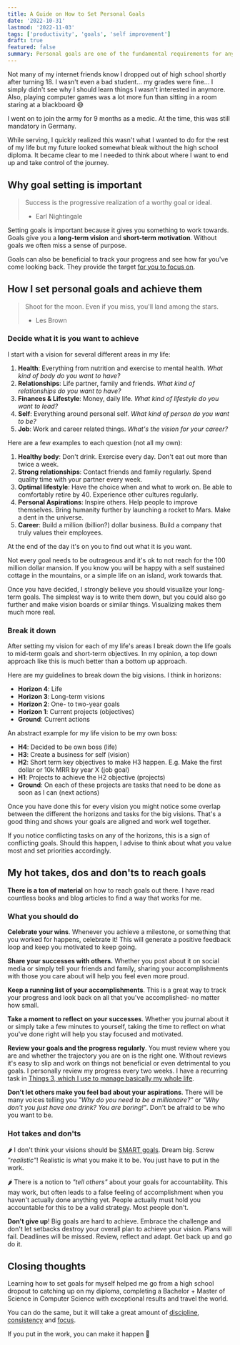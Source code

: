 ```yaml
---
title: A Guide on How to Set Personal Goals
date: '2022-10-31'
lastmod: '2022-11-03'
tags: ['productivity', 'goals', 'self improvement']
draft: true
featured: false
summary: Personal goals are one of the fundamental requirements for any high achieving person. Here is my guide on how to set and achieve them.
---
```


Not many of my internet friends know I dropped out of high school shortly after
turning 18. I wasn't even a bad student... my grades were fine... I simply didn't
see why I should learn things I wasn't interested in anymore. Also, playing 
computer games was a lot more fun than sitting in a room staring at a blackboard 😅

I went on to join the army for 9 months as a medic. At the time, this was still
mandatory in Germany.

While serving, I quickly realized this wasn't what I wanted to do for the rest of
my life but my future looked somewhat bleak without the high school diploma. It 
became clear to me I needed to think about where I want to end up and take control
of the journey.

## Why goal setting is important

> Success is the progressive realization of a worthy goal or ideal.
> - Earl Nightingale

Setting goals is important because it gives you something to work towards. Goals give 
you a **long-term vision** and **short-term motivation**. Without goals we often miss 
a sense of purpose.

Goals can also be beneficial to track your progress and see how far you've 
come looking back. They provide the target [for you to focus on](/blog/mastering-discipline-consistency-and-focus-part-3).

## How I set personal goals and achieve them

> Shoot for the moon. Even if you miss, you'll land among the stars.
> - Les Brown

### Decide what it is you want to achieve
I start with a vision for several different areas in my life:
1. **Health**: Everything from nutrition and exercise to mental health. _What kind of body do you want to have?_
2. **Relationships**: Life partner, family and friends. _What kind of relationships do you want to have?_
3. **Finances & Lifestyle**: Money, daily life. _What kind of lifestyle do you want to lead?_
4. **Self**: Everything around personal self. _What kind of person do you want to be?_
5. **Job**: Work and career related things. _What's the vision for your career?_

Here are a few examples to each question (not all my own):
1. **Healthy body**: Don't drink. Exercise every day. Don't eat out more than twice a week.
2. **Strong relationships**: Contact friends and family regularly. Spend quality time with your partner every week.
3. **Optimal lifestyle**: Have the choice when and what to work on. Be able to comfortably retire by 40. Experience other cultures regularly.
4. **Personal Aspirations**: Inspire others. Help people to improve themselves. Bring humanity further by launching a rocket to Mars. Make a dent in the universe.
5. **Career**: Build a million (billion?) dollar business. Build a company that truly values their employees.

At the end of the day it's on you to find out what it is you want.

Not every goal needs to be outrageous and it's ok to not reach for the 100 million dollar 
mansion. If you know you will be happy with a self sustained cottage in the mountains, or a 
simple life on an island, work towards that.

Once you have decided, I strongly believe you should visualize your long-term goals. The 
simplest way is to write them down, but you could also go further and make vision boards 
or similar things. Visualizing makes them much more real.

### Break it down

After setting my vision for each of my life's areas I break down the life goals to mid-term
goals and short-term objectives. In my opinion, a top down approach like this is much better
than a bottom up approach.

Here are my guidelines to break down the big visions. I think in horizons:
- **Horizon 4**: Life
- **Horizon 3**: Long-term visions
- **Horizon 2**: One- to two-year goals
- **Horizon 1**: Current projects (objectives)
- **Ground**: Current actions

An abstract example for my life vision to be my own boss:
- **H4**: Decided to be own boss (life)
- **H3**: Create a business for self (vision)
- **H2**: Short term key objectives to make H3 happen. E.g. Make the first dollar or 10k MRR by year X (job goal)
- **H1**: Projects to achieve the H2 objective (projects)
- **Ground**: On each of these projects are tasks that need to be done as soon as I can (next actions)

Once you have done this for every vision you might notice some overlap between the
different the horizons and tasks for the big visions. That's a good thing and shows your 
goals are aligned and work well together.

If you notice conflicting tasks on any of the horizons, this is a sign of conflicting goals.
Should this happen, I advise to think about what you value most and set priorities accordingly.

## My hot takes, dos and don'ts to reach goals

**There is a ton of material** on how to reach goals out there. I have read countless books and
blog articles to find a way that works for me.

### What you should do 

**Celebrate your wins**. Whenever you achieve a milestone, or something that you worked for
happens, celebrate it! This will generate a positive feedback loop and keep you motivated
to keep going.

**Share your successes with others.** Whether you post about it on social media or simply tell 
your friends and family, sharing your accomplishments with those you care about will help you 
feel even more proud.

**Keep a running list of your accomplishments**. This is a great way to track your progress 
and look back on all that you've accomplished- no matter how small.

**Take a moment to reflect on your successes**. Whether you journal about it or simply take 
a few minutes to yourself, taking the time to reflect on what you've done right will help you 
stay focused and motivated.

**Review your goals and the progress regularly**. You must review where you are and whether
the trajectory you are on is the right one. Without reviews it's easy to slip and work on 
things not beneficial or even detrimental to you goals. I personally review my progress every 
two weeks. I have a recurring task in [Things 3, which I use to manage basically my whole life](/blog/how-i-manage-my-time-with-the-gtd-system).

**Don't let others make you feel bad about your aspirations**. There will be many voices
telling you _"Why do you need to be a millionaire?"_ or _"Why don't you just have one drink? You are boring!"_.
Don't be afraid to be who you want to be.

### Hot takes and don'ts

🌶️ I don't think your visions should be [SMART goals](https://en.wikipedia.org/wiki/SMART_criteria).
Dream big. Screw _"realistic"_! Realistic is what you make it to be. You just have to put in the work.

🌶️ There is a notion to _"tell others"_ about your goals for accountability. This may 
work, but often leads to a false feeling of accomplishment when you haven't actually done anything
yet. People actually must hold you accountable for this to be a valid strategy. Most people don't.

**Don't give up**! Big goals are hard to achieve. Embrace the challenge and don't let setbacks
destroy your overall plan to achieve your vision. Plans will fail. Deadlines will be missed. Review,
reflect and adapt. Get back up and go do it.

## Closing thoughts

Learning how to set goals for myself helped me go from a high school dropout to catching up on my diploma,
completing a Bachelor + Master of Science in Computer Science with exceptional results and travel 
the world.

You can do the same, but it will take a great amount of [discipline](/blog/mastering-discipline-consistency-and-focus-part-1),
[consistency](/blog/mastering-discipline-consistency-and-focus-part-2) and 
[focus](/blog/mastering-discipline-consistency-and-focus-part-3).

If you put in the work, you can make it happen 💪
